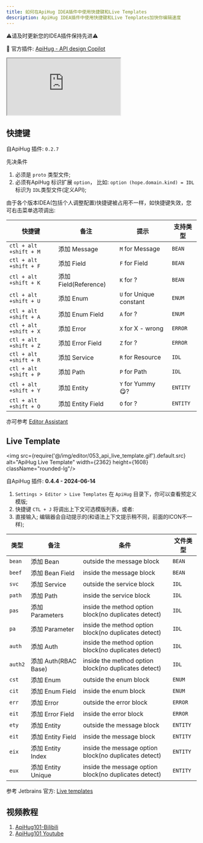 ```yaml
---
title: 如何在ApiHug IDEA插件中使用快捷键和Live Templates
description: ApiHug IDEA插件中使用快捷键和Live Templates加快你编辑速度
---
```


⚠️请及时更新您的IDEA插件保持先进⚠️

💝 官方插件: [ApiHug - API design Copilot](https://plugins.jetbrains.com/plugin/23534-apihug--api-design-copilot)

<div>
  <iframe
    src="https://plugins.jetbrains.com/embeddable/install/23534"
    border="0"
    height={'48px'}
    allow="accelerometer; autoplay; clipboard-write; encrypted-media; gyroscope; picture-in-picture"
    allowFullScreen
  ></iframe>
</div>


## 快捷键

自ApiHug 插件: `0.2.7`

先决条件
1. 必须是 `proto` 类型文件;
2. 必须有ApiHug 标识扩展 `option`， 比如: `option (hope.domain.kind) = IDL` 标识为 `IDL`类型文件(定义API);

由于各个版本IDEA(包括个人调整配置)快捷键被占用不一样，如快捷键失效，您可右击菜单选项调出:

| 快捷键                    | 备注                  | 提示                      | 支持类型     |
|------------------------|---------------------|-------------------------|----------|
| `ctl + alt +shift + M` | 添加 Message          | `M` for Message         | `BEAN`   |
| `ctl + alt +shift + F` | 添加 Field            | `F` for Field           | `BEAN`   |
| `ctl + alt +shift + K` | 添加 Field(Reference) | `K` for ?               | `BEAN`   |
| `ctl + alt +shift + U` | 添加 Enum             | `U` for Unique constant | `ENUM`   |
| `ctl + alt +shift + A` | 添加 Enum Field       | `A` for ?               | `ENUM`   |
| `ctl + alt +shift + X` | 添加 Error            | `X` for X - wrong       | `ERROR`  |
| `ctl + alt +shift + Z` | 添加 Error Field      | `Z` for ?               | `ERROR`  |
| `ctl + alt +shift + R` | 添加 Service          | `R` for Resource        | `IDL`    |
| `ctl + alt +shift + P` | 添加 Path             | `P` for Path            | `IDL`    |
| `ctl + alt +shift + Y` | 添加 Entity           | `Y` for Yummy 😋?       | `ENTITY` |
| `ctl + alt +shift + O` | 添加 Entity Field     | `O` for ?               | `ENTITY` |

亦可参考 [Editor Assistant](/zhCN-docs/idea/015-editor)

## Live Template

<img src={require('@/img/editor/053_api_live_template.gif').default.src} alt="ApiHug Live Template" width={2362} height={1608}
     className="rounded-lg"/>

自ApiHug 插件: **0.4.4 -  2024-06-14**

1.  `Settings > Editor > Live Templates` 在 `ApiHug` 目录下，你可以查看预定义模版;
2.  快捷键 `CTL + J` 将调出上下文可选模版列表，或者:
3.  直接输入; 编辑器会自动提示的(和语法上下文提示稍不同，前面的ICON不一样);

| 类型      | 备注                 | 条件                                                    | 文件类型     |
|---------|--------------------|-------------------------------------------------------|----------|
| `bean`  | 添加 Bean            | outside the message block                             | `BEAN`   |
| `beef`  | 添加 Bean Field      | inside the message block                              | `BEAN`   |
| `svc`   | 添加 Service         | outside the service block                             | `IDL`    |
| `path`  | 添加 Path            | inside the service block                              | `IDL`    |
| `pas`   | 添加 Parameters      | inside the method option block(no duplicates detect)  | `IDL`    |
| `pa`    | 添加 Parameter       | inside the method option block(no duplicates detect)  | `IDL`    |
| `auth`  | 添加 Auth            | inside the method option block(no duplicates detect)  | `IDL`    |
| `auth2` | 添加 Auth(RBAC Base) | inside the method option block(no duplicates detect)  | `IDL`    |
| `cst`   | 添加 Enum            | outside the enum block                                | `ENUM`   |
| `cit`   | 添加 Enum Field      | inside the enum block                                 | `ENUM`   |
| `err`   | 添加 Error           | outside the error block                               | `ERROR`  |
| `eit`   | 添加 Error Field     | inside the error block                                | `ERROR`  |
| `ety`   | 添加 Entity          | outside the message block                             | `ENTITY` |
| `eit`   | 添加 Entity Field    | inside the message block                              | `ENTITY` |
| `eix`   | 添加 Entity Index    | inside the message option block(no duplicates detect) | `ENTITY` |
| `eux`   | 添加 Entity Unique   | inside the message option block(no duplicates detect) | `ENTITY` |

参考 Jetbrains 官方: [Live templates](https://www.jetbrains.com/help/idea/using-live-templates.html)



## 视频教程

1. [ApiHug101-Bilibili](https://space.bilibili.com/666522636)
2. [ApiHug101 Youtube](https://youtube.com/@ApiHug?si=C1yw0poHA01zbmyj)

